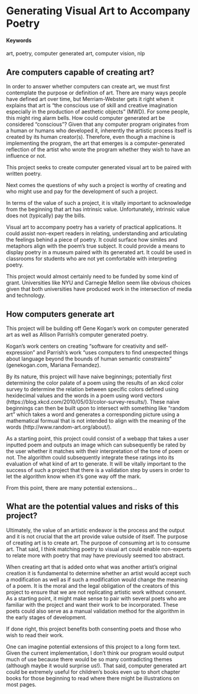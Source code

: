 # Generating Visual Art to Accompany Poetry {#computer-generated-art-resembles-poetry}


#### Keywords {-}

art, poetry, computer generated art, computer vision, nlp

## Are computers capable of creating art?
In order to answer whether computers can create art, we must first contemplate the purpose or definition of art. There are many ways people have defined art over time, but Merriam-Webster gets it right when it explains that art is “the conscious use of skill and creative imagination especially in the production of aesthetic objects” (MWD). For some people, this might ring alarm bells. How could computer generated art be considered “conscious”? Given that any computer program originates from a human or humans who developed it, inherently the artistic process itself is created by its human creator(s). Therefore, even though a machine is implementing the program, the art that emerges is a computer-generated reflection of the artist who wrote the program whether they wish to have an influence or not. 

This project seeks to create computer generated visual art to be paired with written poetry.

Next comes the questions of why such a project is worthy of creating and who might use and pay for the development of such a project. 

In terms of the value of such a project, it is vitally important to acknowledge from the beginning that art has intrinsic value. Unfortunately, intrinsic value does not (typically) pay the bills. 

Visual art to accompany poetry has a variety of practical applications. It could assist non-expert readers in relating, understanding and articulating the feelings behind a piece of poetry. It could surface how similes and metaphors align with the poem’s true subject. It could provide a means to display poetry in a museum paired with its generated art. It could be used in classrooms for students who are not yet comfortable with interpreting poetry.

This project would almost certainly need to be funded by some kind of grant. Universities like NYU and Carnegie Mellon seem like obvious choices given that both universities have produced work in the intersection of media and technology. 


## How computers generate art
This project will be building off Gene Kogan's work on computer generated art as well as Allison Parrish's computer generated poetry.

Kogan’s work centers on creating “software for creativity and self-expression” and Parrish’s work “uses computers to find unexpected things about language beyond the bounds of human semantic constraints” (genekogan.com, Mariana Fernandez).

By its nature, this project will have naive beginnings; potentially first determining the color palate of a poem using the results of an xkcd color survey to determine the relation between specific colors defined using hexidecimal values and the words in a poem using word vectors (https://blog.xkcd.com/2010/05/03/color-survey-results/). These naive beginnings can then be built upon to intersect with something like “random art” which takes a word and generates a corresponding picture using a mathematical formual that is not intended to align with the meaning of the words (http://www.random-art.org/about/). 

As a starting point, this project could consist of a webapp that takes a user inputted poem and outputs an image which can subsequently be rated by the user whether it matches with their interpretation of the tone of poem or not. The algorithm could subsequently integrate these ratings into its evaluation of what kind of art to generate. It will be vitally important to the success of such a project that there is a validation step by users in order to let the algorithm know when it’s gone way off the mark.

From this point, there are many potential extensions...


## What are the potential values and risks of this project?
Ultimately, the value of an artistic endeavor is the process and the output and it is not crucial that the art provide value outside of itself. The purpose of creating art is to create art. The purpose of consuming art is to consume art. That said, I think matching poetry to visual art could enable non-experts to relate more with poetry that may have previously seemed too abstract. 

When creating art that is added onto what was another artist’s original creation it is fundamental to determine whether an artist would accept such a modification as well as if such a modification would change the meaning of a poem. It is the moral and the legal obligation of the creators of this project to ensure that we are not replicating artistic work without consent. As a starting point, it might make sense to pair with several poets who are familiar with the project and want their work to be incorporated. These poets could also serve as a manual validation method for the algorithm in the early stages of development. 

If done right, this project benefits both consenting poets and those who wish to read their work. 

One can imagine potential extensions of this project to a long form text. Given the current implementation, I don’t think our program would output much of use because there would be so many contradicting themes (although maybe it would surprise us!). That said, computer generated art could be extremely useful for children’s books even up to short chapter books for those beginning to read where there might be illustrations on most pages. 
